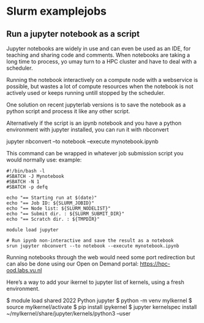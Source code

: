 # Slurm examplejobs

## Run a jupyter notebook as a script

Jupyter notebooks are widely in use and can even be used as an IDE, for teaching and sharing code and comments.
When notebooks are taking a long time to process, yo umay turn to a HPC cluster and have to deal with a scheduler.

Running the notebook interactively on a compute node with a webservice is possible, but wastes a lot of compute resources when the notebook is not actively used or keeps running untill stopped by the scheduler.

One solution on recent jupyterlab versions is to save the notebook as a python script and process it like any other script.

Alternatively if the script is an ipynb notebook and you have a python environment with jupyter installed, you can run it with nbconvert

   jupyter nbconvert --to notebook --execute mynotebook.ipynb

This command can be wrapped in whatever job submission script you would normally use:
example:

    #!/bin/bash -l
    #SBATCH -J Mynotebook
    #SBATCH -N 1
    #SBATCH -p defq
   
    echo "== Starting run at $(date)"
    echo "== Job ID: ${SLURM_JOBID}"
    echo "== Node list: ${SLURM_NODELIST}"
    echo "== Submit dir. : ${SLURM_SUBMIT_DIR}"
    echo "== Scratch dir. : ${TMPDIR}"
    
    module load jupyter
   
    # Run ipynb non-interactive and save the result as a notebook
    srun jupyter nbconvert --to notebook --execute mynotebook.ipynb

Running notebooks through the web would need some port redirection but can also be done using our Open on Demand portal: <https://hpc-ood.labs.vu.nl>

Here's a way to add your ikernel to jupyter list of kernels, using a fresh environment.

$ module load shared 2022 Python jupyter
$ python -m venv myIkernel
$ source myIkernel/activate
$ pip install ipykernel
$ jupyter kernelspec install ~/myIkernel/share/jupyter/kernels/python3 --user
 